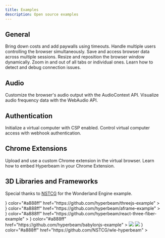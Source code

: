 ```yaml
---
title: Examples
description: Open source examples
---
```


## General

<CardGroup cols={2}>
  <Card
    title="Timeouts"
    icon="timer"
    color="#a888ff"
    href="https://github.com/hyperbeam/examples/tree/master/timeout"
  >
    Bring down costs and add paywalls using timeouts.
  </Card>
  <Card
    title="Multi Cursor"
    icon="arrow-pointer"
    color="#a888ff"
    href="https://github.com/hyperbeam/examples/tree/master/multicursor"
  >
    Handle multiple users controlling the browser simultaneously.
  </Card>
  <Card
    title="Persistence"
    icon="floppy-disk"
    color="#a888ff"
    href="https://github.com/hyperbeam/examples/tree/master/persistence"
  >
    Save and access browser data across multiple sessions.
  </Card>
  <Card
    title="Resize"
    icon="up-right-and-down-left-from-center"
    color="#a888ff"
    href="https://github.com/hyperbeam/examples/tree/master/resize"
  >
    Resize and reposition the browser window dynamically.
  </Card>
  <Card
    title="Zoom"
    icon="magnifying-glass"
    color="#a888ff"
    href="https://github.com/hyperbeam/examples/tree/master/zoom"
  >
    Zoom in and out of all tabs or individual ones.
  </Card>
  <Card
    title="Troubleshooting"
    icon="wifi-exclamation"
    color="#a888ff"
    href="https://github.com/hyperbeam/examples/tree/master/troubleshooting"
  >
    Learn how to detect and debug connection issues.
  </Card>
</CardGroup>

## Audio

<CardGroup cols={2}>
  <Card
    title="Audio Context"
    icon="square-sliders-vertical"
    color="#a888ff"
    href="https://github.com/hyperbeam/examples/tree/master/audio-context"
  >
    Customize the browser's audio output with the AudioContext API.
  </Card>
  <Card
    title="Audio Visualization"
    icon="waveform-lines"
    color="#a888ff"
    href="https://github.com/hyperbeam/examples/tree/master/audio-visualization"
  >
    Visualize audio frequency data with the WebAudio API.
  </Card>
</CardGroup>

## Authentication

<CardGroup>
  <Card
    title="Content Security Policy"
    icon="shield-check"
    color="#a888ff"
    href="https://github.com/hyperbeam/examples/tree/master/content-security-policy"
  >
    Initialize a virtual computer with CSP enabled.
  </Card>
  <Card
    title="Webhook Authentication"
    icon="key"
    color="#a888ff"
    href="https://github.com/hyperbeam/examples/tree/master/webhook-auth"
  >
    Control virtual computer access with webhook authentication.
  </Card>
</CardGroup>

## Chrome Extensions

<CardGroup cols={2}>
  <Card
    title="Upload Custom Chrome Extension"
    icon="cloud-arrow-up"
    color="#a888ff"
    href="https://github.com/hyperbeam/examples/tree/master/load-custom-chrome-extension"
  >
    Upload and use a custom Chrome extension in the virtual browser.
  </Card>
  <Card
    title="Embed in Chrome Extension"
    icon="chrome"
    color="#a888ff"
    href="https://github.com/hyperbeam/examples/tree/master/embed-in-chrome-extension"
  >
    Learn how to embed Hyperbeam in your Chrome Extension.
  </Card>
</CardGroup>

## 3D Libraries and Frameworks

Special thanks to [NSTCG](https://github.com/NSTCG) for the Wonderland Engine example.

<CardGroup cols={2}>
  <Card
    title="Three.js Example"
    icon={
      <img src="https://mintlify.s3-us-west-1.amazonaws.com/hyperbeam/assets/threejs-logo.svg" />
    }
    color="#a888ff"
    href="https://github.com/hyperbeam/threejs-example"
  ></Card>
  <Card
    title="A-Frame Example"
    icon={
      <img src="https://mintlify.s3-us-west-1.amazonaws.com/hyperbeam/assets/aframe-logo.png" />
    }
    color="#a888ff"
    href="https://github.com/hyperbeam/aframe-example"
  ></Card>
  <Card
    title="React Three Fiber Example"
    icon={
      <img src="https://mintlify.s3-us-west-1.amazonaws.com/hyperbeam/assets/react-logo.svg" />
    }
    color="#a888ff"
    href="https://github.com/hyperbeam/react-three-fiber-example"
  ></Card>
  <Card
    title="Babylon.js Example"
    icon={
      <img src="https://mintlify.s3-us-west-1.amazonaws.com/hyperbeam/assets/babylonjs-logo.svg" />
    }
    color="#a888ff"
    href="https://github.com/hyperbeam/babylonjs-example"
  ></Card>
  <Card
    title="Wonderland Engine Example"
    icon={
      <div>
        <img className="block dark:hidden" src="https://mintlify.s3-us-west-1.amazonaws.com/hyperbeam/assets/wonderland-logo.png" />
        <img className="hidden dark:block" src="https://mintlify.s3-us-west-1.amazonaws.com/hyperbeam/assets/wonderland-logo-dark.png" />
      </div>
    }
    color="#a888ff"
    href="https://github.com/NSTCG/wle-hyperbeam"
  ></Card>
</CardGroup>

